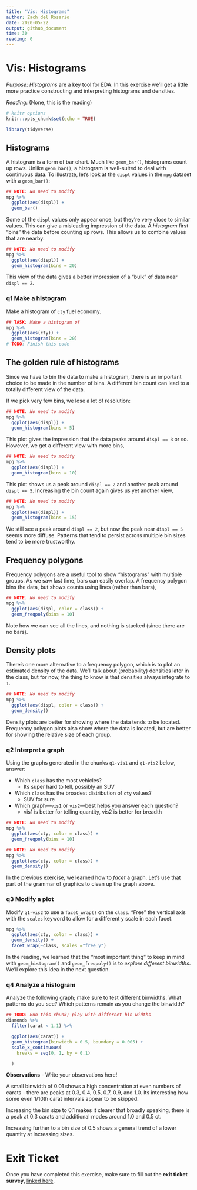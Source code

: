 ```yaml
---
title: "Vis: Histograms"
author: Zach del Rosario
date: 2020-05-22
output: github_document
time: 30
reading: 0
---
```


# Vis: Histograms

*Purpose*: *Histograms* are a key tool for EDA. In this exercise we'll get a little more practice constructing and interpreting histograms and densities.

*Reading*: (None, this is the reading)

```r
# knitr options
knitr::opts_chunk$set(echo = TRUE)
```

```r
library(tidyverse)
```

## Histograms

A histogram is a form of bar chart. Much like `geom_bar()`, histograms count up rows. Unlike `geom_bar()`, a histogram is well-suited to deal with continuous data. To illustrate, let's look at the `displ` values in the `mpg` dataset with a `geom_bar()`:

```r
## NOTE: No need to modify
mpg %>% 
  ggplot(aes(displ)) +
  geom_bar()
```

Some of the `displ` values only appear once, but they're very close to similar values. This can give a misleading impression of the data. A *histogram* first "bins" the data before counting up rows. This allows us to combine values that are nearby:

```r
## NOTE: No need to modify
mpg %>% 
  ggplot(aes(displ)) +
  geom_histogram(bins = 20)
```

This view of the data gives a better impression of a "bulk" of data near `displ == 2`.

### **q1** Make a histogram

Make a histogram of `cty` fuel economy.

```r
## TASK: Make a histogram of
mpg %>% 
  ggplot(aes(cty)) +
  geom_histogram(bins = 20)
# TODO: Finish this code
```

## The golden rule of histograms

Since we have to bin the data to make a histogram, there is an important choice to be made in the number of bins. A different bin count can lead to a totally different view of the data.

If we pick very few bins, we lose a lot of resolution:

```r
## NOTE: No need to modify
mpg %>% 
  ggplot(aes(displ)) +
  geom_histogram(bins = 5)
```

This plot gives the impression that the data peaks around `displ == 3` or so. However, we get a different view with more bins,

```r
## NOTE: No need to modify
mpg %>% 
  ggplot(aes(displ)) +
  geom_histogram(bins = 10)
```

This plot shows us a peak around `displ == 2` and another peak around `displ == 5`. Increasing the bin count again gives us yet another view,

```r
## NOTE: No need to modify
mpg %>% 
  ggplot(aes(displ)) +
  geom_histogram(bins = 15)
```

We still see a peak around `displ == 2`, but now the peak near `displ == 5` seems more diffuse. Patterns that tend to persist across multiple bin sizes tend to be more trustworthy.

## Frequency polygons

Frequency polygons are a useful tool to show "histograms" with multiple groups. As we saw last time, bars can easily overlap. A frequency polygon bins the data, but shows counts using lines (rather than bars),

```r
## NOTE: No need to modify
mpg %>%
  ggplot(aes(displ, color = class)) +
  geom_freqpoly(bins = 10)
```

Note how we can see all the lines, and nothing is stacked (since there are no bars).

## Density plots

There's one more alternative to a frequency polygon, which is to plot an estimated density of the data. We'll talk about (probability) densities later in the class, but for now, the thing to know is that densities always integrate to `1`.

```r
## NOTE: No need to modify
mpg %>%
  ggplot(aes(displ, color = class)) +
  geom_density()
```

Density plots are better for showing where the data tends to be located. Frequency polygon plots also show where the data is located, but are better for showing the relative size of each group.

### **q2** Interpret a graph

Using the graphs generated in the chunks `q1-vis1` and `q1-vis2` below, answer:

-   Which `class` has the most vehicles?
    -   Its super hard to tell, possibly an SUV
-   Which `class` has the broadest distribution of `cty` values?
    -   SUV for sure
-   Which graph---`vis1` or `vis2`---best helps you answer each question?
    -   vis1 is better for telling quantity, vis2 is better for breadth

```r
## NOTE: No need to modify
mpg %>%
  ggplot(aes(cty, color = class)) +
  geom_freqpoly(bins = 10)
```

```r
## NOTE: No need to modify
mpg %>%
  ggplot(aes(cty, color = class)) +
  geom_density()
```

In the previous exercise, we learned how to *facet* a graph. Let's use that part of the grammar of graphics to clean up the graph above.

### **q3** Modify a plot

Modify `q1-vis2` to use a `facet_wrap()` on the `class`. "Free" the vertical axis with the `scales` keyword to allow for a different y scale in each facet.

```r
mpg %>%
  ggplot(aes(cty, color = class)) +
  geom_density() + 
  facet_wrap(~class, scales ="free_y")

```

In the reading, we learned that the "most important thing" to keep in mind with `geom_histogram()` and `geom_freqpoly()` is to *explore different binwidths*. We'll explore this idea in the next question.

### **q4** Analyze a histogram

Analyze the following graph; make sure to test different binwidths. What patterns do you see? Which patterns remain as you change the binwidth?

```r
## TODO: Run this chunk; play with differnet bin widths
diamonds %>%
  filter(carat < 1.1) %>%

  ggplot(aes(carat)) +
  geom_histogram(binwidth = 0.5, boundary = 0.005) +
  scale_x_continuous(
    breaks = seq(0, 1, by = 0.1)

  )
```

**Observations** - Write your observations here!

A small binwidth of 0.01 shows a high concentration at even numbers of carats - there are peaks at 0.3, 0.4, 0.5, 0.7, 0.9, and 1.0. Its interesting how some even 1/10th carat intervals appear to be skipped.

Increasing the bin size to 0.1 makes it clearer that broadly speaking, there is a peak at 0.3 carats and additional modes around 1.0 and 0.5 ct.

Increasing further to a bin size of 0.5 shows a general trend of a lower quantity at increasing sizes.

<!-- include-exit-ticket -->

# Exit Ticket

<!-- -------------------------------------------------- -->

Once you have completed this exercise, make sure to fill out the **exit ticket survey**, [linked here](https://docs.google.com/forms/d/e/1FAIpQLSeuq2LFIwWcm05e8-JU84A3irdEL7JkXhMq5Xtoalib36LFHw/viewform?usp=pp_url&entry.693978880=e-vis02-histograms-assignment.Rmd).
